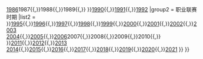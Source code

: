 {{Navbox
| name      = 中国足协杯赛季
| title     = [[中國足協盃]]
| group1    = 足协杯各赛季
| list1     =
{{Navbox subgroup
|group1 = 专业联赛时期
|list1 = [[1984年中国足协杯|1984]]{{,}}[[1985年中国足协杯|1985]]{{,}}[[1986年中国足协杯|1986]]{{0|{{,}}1987{{,}}1988{{,}}1989{{,}} }}[[1990年中国优胜者杯|1990]]{{,}}[[1991年中国优胜者杯|1991]]{{,}}[[1992年中国优胜者杯|1992]]
|group2 = 职业联赛时期
|list2 = {{0|1994{{,}}}}[[1995年中国足协杯|1995]]{{,}}[[1996年中国足协杯|1996]]{{,}}[[1997年中国足协杯|1997]]{{,}}[[1998年中国足协杯|1998]]{{,}}[[1999年中国足协杯|1999]]{{,}}[[2000年中国足协杯|2000]]{{,}}[[2001年中国足协杯|2001]]{{,}}[[2002年中国足协杯|2002]]{{,}}[[2003年中国足协杯|2003]]<br>[[2004年中国足协杯|2004]]{{,}}[[2005年中国足协杯|2005]]{{,}}[[2006年中国足协杯|2006]]{{0|{{,}}2007{{,}}2008{{,}}2009{{,}}2010{{,}} }}[[2011年中国足协杯|2011]]{{,}}[[2012年中国足协杯|2012]]{{,}}[[2013年中国足协杯|2013]]<br>[[2014年中国足协杯|2014]]{{,}}[[2015年中国足协杯|2015]]{{,}}[[2016年中国足协杯|2016]]{{,}}[[2017年中国足协杯|2017]]{{,}}[[2018年中国足协杯|2018]]{{,}}[[2019年中国足协杯|2019]]{{,}}[[2020年中国足协杯|2020]]{{,}}[[2021年中国足协杯|2021]]
}} 
}}<noinclude>
</noinclude>